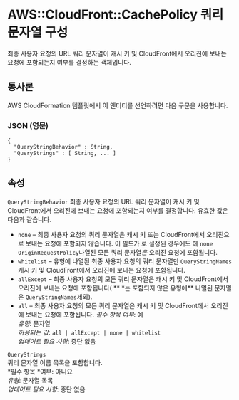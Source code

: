 # AWS::CloudFront::CachePolicy 쿼리 문자열 구성

최종 사용자 요청의 URL 쿼리 문자열이 캐시 키 및 CloudFront에서 오리진에 보내는 요청에 포함되는지 여부를 결정하는 객체입니다.

## 통사론

AWS CloudFormation 템플릿에서 이 엔터티를 선언하려면 다음 구문을 사용합니다.

### JSON (영문)

```
{
  "QueryStringBehavior" : String,
  "QueryStrings" : [ String, ... ]
}
```

## 속성

`QueryStringBehavior` 최종 사용자 요청의 URL 쿼리 문자열이 캐시 키 및 CloudFront에서 오리진에 보내는 요청에 포함되는지 여부를 결정합니다. 유효한 값은 다음과 같습니다.

- `none` – 최종 사용자 요청의 쿼리 문자열은 캐시 키 또는 CloudFront에서 오리진으로 보내는 요청에 포함되지 않습니다. 이 필드가 로 설정된 경우에도 에 `none` `OriginRequestPolicy`나열된 모든 쿼리 문자열*은* 오리진 요청에 포함됩니다.
- `whitelist` – 유형에 나열된 최종 사용자 요청의 쿼리 문자열만 `QueryStringNames` 캐시 키 및 CloudFront에서 오리진에 보내는 요청에 포함됩니다.
- `allExcept` – 최종 사용자 요청의 모든 쿼리 문자열은 캐시 키 및 CloudFront에서 오리진에 보내는 요청에 포함됩니다( ** \*는 포함되지 않은 유형에** 나열된 문자열 은 `QueryStringNames`제외).
- `all` – 최종 사용자 요청의 모든 쿼리 문자열은 캐시 키 및 CloudFront에서 오리진에 보내는 요청에 포함됩니다.
  _필수 항목 여부_: 예  
  _유형_: 문자열  
  _허용되는 값_: `all | allExcept | none | whitelist`  
  _업데이트 필요 사항_: 중단 없음

`QueryStrings`  
쿼리 문자열 이름 목록을 포함합니다.  
*필수 항목 *여부: 아니요  
_유형_: 문자열 목록  
_업데이트 필요 사항_: 중단 없음
